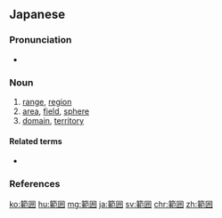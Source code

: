 {{also|範圍}}
==Japanese==
{{ja-kanjitab|はん|い|yomi=o}}

===Pronunciation===
* {{ja-pron|はんい|y=o|acc=1|acc_ref=NHK}}

===Noun===
{{ja-noun|はんい|kyu=範圍}}

# [[range]], [[region]]
# [[area]], [[field]], [[sphere]]
# [[domain]], [[territory]]

====Related terms====
* {{ja-r|領域|りょういき}}

===References===
<references/>

[[ko:範囲]]
[[hu:範囲]]
[[mg:範囲]]
[[ja:範囲]]
[[sv:範囲]]
[[chr:範囲]]
[[zh:範囲]]